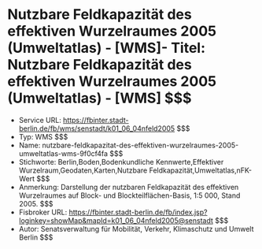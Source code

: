 # Nutzbare Feldkapazität des effektiven Wurzelraumes 2005 (Umweltatlas) - [WMS]- Titel: Nutzbare Feldkapazität des effektiven Wurzelraumes 2005 (Umweltatlas) - [WMS] $$$
- Service URL: https://fbinter.stadt-berlin.de/fb/wms/senstadt/k01_06_04nfeld2005 $$$
- Typ: WMS $$$
- Name: nutzbare-feldkapazitat-des-effektiven-wurzelraumes-2005-umweltatlas-wms-9f0cf4fa $$$
- Stichworte: Berlin,Boden,Bodenkundliche Kennwerte,Effektiver Wurzelraum,Geodaten,Karten,Nutzbare Feldkapazität,Umweltatlas,nFK-Wert $$$
- Anmerkung: Darstellung der nutzbaren Feldkapazität des effektiven Wurzelraumes auf Block- und Blockteilflächen-Basis, 1:5 000, Stand 2005. $$$
- Fisbroker URL: https://fbinter.stadt-berlin.de/fb/index.jsp?loginkey=showMap&mapId=k01_06_04nfeld2005@senstadt $$$
- Autor: Senatsverwaltung für Mobilität, Verkehr, Klimaschutz und Umwelt Berlin $$$
